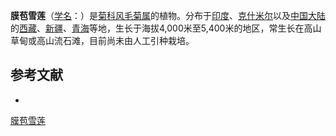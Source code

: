 {{Speciesbox
| name = 膜苞雪莲
| status = 
| status_system = 
| image =
| genus = Saussurea
| species = bracteata
| authority = Decne.
}}

'''膜苞雪莲'''（[[学名|学名]]：{{lang|la|'''''Saussurea bracteata'''''}}）是[[菊科|菊科]][[风毛菊属|风毛菊属]]的植物。分布于[[印度|印度]]、[[克什米尔|克什米尔]]以及[[中国大陆|中国大陆]]的[[西藏|西藏]]、[[新疆|新疆]]、[[青海|青海]]等地，生长于海拔4,000米至5,400米的地区，常生长在高山草甸或高山流石滩，目前尚未由人工引种栽培。

== 参考文献 ==
<div class="references-small">
* {{cite web| url =http://www.bioinfo.cn/db05/KmzwSpecies.php?action=view&id=4188| title =膜苞雪莲| work =《中国高等植物数据库全库》| publisher =中国科学院微生物研究所| author =昆明植物研究所| accessdate =2009-02-24| deadurl =yes| archiveurl =https://web.archive.org/web/20160305060533/http://www.bioinfo.cn/db05/KmzwSpecies.php?action=view&id=4188| archivedate =2016-03-05}}
</div>
{{Taxonbar|from=Q15226813}}

[[Category:风毛菊属|膜苞雪莲]]


{{植物小作品}}